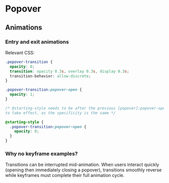 # Popover

<Showcase name="hero" />

## Animations

### Entry and exit animations

<Showcase name="transition" />

Relevant CSS:

```css
.popover-transition {
  opacity: 0;
  transition: opacity 0.3s, overlay 0.3s, display 0.3s;
  transition-behavior: allow-discrete;
}

.popover-transition:popover-open {
  opacity: 1;
}

/* @starting-style needs to be after the previous [popover]:popover-open rule
to take effect, as the specificity is the same */

@starting-style {
  .popover-transition:popover-open {
    opacity: 0;
  }
}

```

### Why no keyframe examples?

Transitions can be interrupted mid-animation. When users interact quickly (opening then immediately closing a popover), transitions smoothly reverse while keyframes must complete their full animation cycle.

